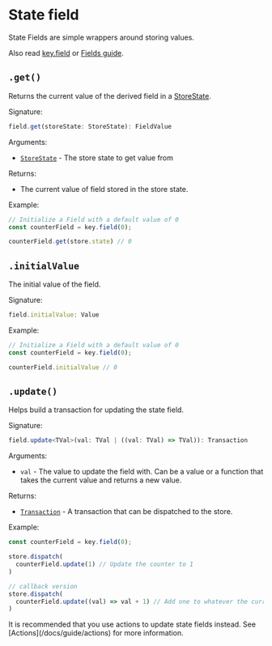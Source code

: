 
# State field

State Fields are simple wrappers around storing values. 

Also read [key.field](/docs/api/key#field) or [Fields guide](/docs/guide/fields#state-fields).

## `.get()`

Returns the current value of the derived field in a [StoreState](/docs/api/store-state).

Signature:

```ts
field.get(storeState: StoreState): FieldValue
```

Arguments:

- [`StoreState`](/docs/api/store-state) - The store state to get value from


Returns:

- The current value of field stored in the store state.

Example:

```ts
// Initialize a Field with a default value of 0
const counterField = key.field(0);

counterField.get(store.state) // 0
```

## `.initialValue`

The initial value of the field.

Signature:

```ts
field.initialValue: Value
```

Example:

```ts
// Initialize a Field with a default value of 0
const counterField = key.field(0);

counterField.initialValue // 0
```


## `.update()`

Helps build a transaction for updating the state field.


Signature:

```ts
field.update<TVal>(val: TVal | ((val: TVal) => TVal)): Transaction
```

Arguments:

- `val` - The value to update the field with. Can be a value or a function that takes the current value and returns a new value.

Returns:

- [`Transaction`](/docs/api/transaction) - A transaction that can be dispatched to the store.

Example:

```ts
const counterField = key.field(0);

store.dispatch(
  counterField.update(1) // Update the counter to 1
)

// callback version
store.dispatch(
  counterField.update((val) => val + 1) // Add one to whatever the current value is
)
```

<Callout type="info">
    It is recommended that you use actions to update state fields instead. See [Actions](/docs/guide/actions) for more information.
</Callout>